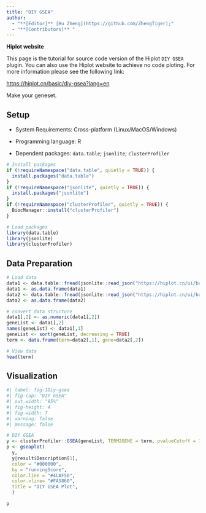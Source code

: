 ```yaml
---
title: "DIY GSEA"
author:
  - "**[Editor]** [Hu Zheng](https://github.com/ZhengTiger);"
  - "**[Contributors]** "
---
```


::: callout-note
**Hiplot website**

This page is the tutorial for source code version of the Hiplot `DIY GSEA` plugin. You can also use the Hiplot website to achieve no code ploting. For more information please see the following link:

<https://hiplot.cn/basic/diy-gsea?lang=en>
:::

Make your geneset.

## Setup

-   System Requirements: Cross-platform (Linux/MacOS/Windows)

-   Programming language: R

-   Dependent packages: `data.table`; `jsonlite`; `clusterProfiler`

```r
# Install packages
if (!requireNamespace("data.table", quietly = TRUE)) {
  install.packages("data.table")
}
if (!requireNamespace("jsonlite", quietly = TRUE)) {
  install.packages("jsonlite")
}
if (!requireNamespace("clusterProfiler", quietly = TRUE)) {
  BiocManager::install("clusterProfiler")
}

# Load packages
library(data.table)
library(jsonlite)
library(clusterProfiler)
```

## Data Preparation

```r
# Load data
data1 <- data.table::fread(jsonlite::read_json("https://hiplot.cn/ui/basic/diy-gsea/data.json")$exampleData$textarea[[1]])
data1 <- as.data.frame(data1)
data2 <- data.table::fread(jsonlite::read_json("https://hiplot.cn/ui/basic/diy-gsea/data.json")$exampleData$textarea[[2]])
data2 <- as.data.frame(data2)

# convert data structure
data1[,2] <- as.numeric(data1[,2])
geneList <- data1[,2]
names(geneList) <- data1[,1]
geneList <- sort(geneList, decreasing = TRUE)
term <- data.frame(term=data2[,1], gene=data2[,2])

# View data
head(term)
```

## Visualization

```r
#| label: fig-1Diy-gsea
#| fig-cap: "DIY GSEA"
#| out.width: "95%"
#| fig-height: 4
#| fig-width: 7
#| warning: false
#| message: false

# DIY GSEA
y <- clusterProfiler::GSEA(geneList, TERM2GENE = term, pvalueCutoff = 1)
p <- gseaplot(
  y,
  y@result$Description[1],
  color = "#000000",
  by = "runningScore",
  color.line = "#4CAF50",
  color.vline= "#FA5860",
  title = "DIY GSEA Plot",
  )

p
```

